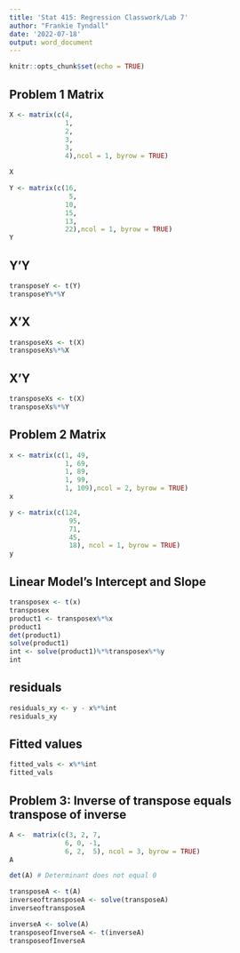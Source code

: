 ```yaml
---
title: 'Stat 415: Regression Classwork/Lab 7'
author: "Frankie Tyndall"
date: '2022-07-18'
output: word_document
---
```


```r
knitr::opts_chunk$set(echo = TRUE)
```

## Problem 1 Matrix
```r

X <- matrix(c(4,
              1,
              2,
              3,
              3,
              4),ncol = 1, byrow = TRUE)

X

Y <- matrix(c(16,
               5,
              10,
              15, 
              13, 
              22),ncol = 1, byrow = TRUE)
Y

```

## Y'Y
```r

transposeY <- t(Y)
transposeY%*%Y
```
## X'X

```r

transposeXs <- t(X)
transposeXs%*%X
```
## X'Y

```r

transposeXs <- t(X)
transposeXs%*%Y
```
## Problem 2 Matrix

```r
x <- matrix(c(1, 49,
              1, 69,
              1, 89,
              1, 99,
              1, 109),ncol = 2, byrow = TRUE)
x

y <- matrix(c(124,
               95,
               71,
               45, 
               18), ncol = 1, byrow = TRUE)
y
```
## Linear Model's Intercept and Slope
```r
transposex <- t(x)
transposex
product1 <- transposex%*%x
product1
det(product1)
solve(product1)
int <- solve(product1)%*%transposex%*%y
int
```
## residuals 
```r
residuals_xy <- y - x%*%int
residuals_xy
```
## Fitted values

```r
fitted_vals <- x%*%int
fitted_vals
```

## Problem 3: Inverse of transpose equals transpose of inverse

```r
A <-  matrix(c(3, 2, 7,
              6, 0, -1,
              6, 2,  5), ncol = 3, byrow = TRUE)
A

det(A) # Determinant does not equal 0

transposeA <- t(A)
inverseoftransposeA <- solve(transposeA)
inverseoftransposeA

inverseA <- solve(A)
transposeofInverseA <- t(inverseA)
transposeofInverseA
```